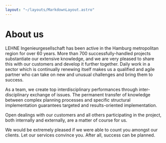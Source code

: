 ```yaml
---
layout: "~/layouts/MarkdownLayout.astro"
---
```



# About us

LEHNE Ingenieurgesellschaft has been active in the Hamburg metropolitan
region for over 60 years. More than 700 successfully-handled projects
substantiate our extensive knowledge, and we are very pleased to share this
with our customers and develop it further together. Daily work in a sector
which is continually renewing itself makes us a qualified and agile partner
who can take on new and unusual challenges and bring them to success.

As a team, we create top interdisciplinary performances through
inter-disciplinary exchange of issues. The permanent transfer of knowledge
between complex planning processes and specific structural implementation
guarantees targeted and results-oriented implementation.

Open dealings with our customers and all others participating in the
project, both internally and externally, are a matter of course for us.

We would be extremely pleased if we were able to count you amongst our
clients. Let our services convince you. After all, success can be planned.

<div class="grid sm:grid-cols-2 gap-4vmin">
  <GridImage items={aboutUsLinksEn.items} />
</div>
